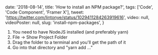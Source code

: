
  date: '2018-08-14',
  title: 'How to install an NPM package?',
  tags: ['Code', 'Code Component', 'Framer X'],
  tweet: 'https://twitter.com/lintonye/status/1029411284263919616',
  video: null,
  videoPoster: null,
  slug: 'install-npm-packages',
}


1. You need to have NodeJS installed (and preferably yarn)
2. File -> Show Project Folder
3. Drag the folder to a terminal and you'll get the path of it
4. Go into that directory and "yarn add ..."
